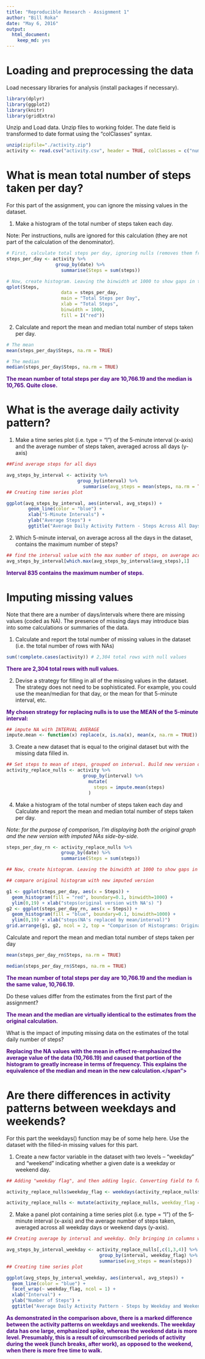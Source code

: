 ```yaml
---
title: "Reproducible Research - Assignment 1"
author: "Bill Roka"
date: "May 6, 2016"
output: 
  html_document: 
    keep_md: yes
---
```




# Loading and preprocessing the data


Load necessary libraries for analysis (install packages if necessary).

```r
library(dplyr)
library(ggplot2)
library(knitr)
library(gridExtra)
```


Unzip and Load data. Unzip files to working folder. The date field is transformed to date format using the "colClasses" syntax.

```r
unzip(zipfile="./activity.zip")
activity <- read.csv("activity.csv", header = TRUE, colClasses = c("numeric", "Date", "numeric"))
```


# What is mean total number of steps taken per day?


For this part of the assignment, you can ignore the missing values in the dataset.

1) Make a histogram of the total number of steps taken each day.

  Note: Per instructions, nulls are ignored for this calculation (they are not part of the calculation of the denominator).

```r
# First, calculate total steps per day, ignoring nulls (removes them from the denominator)
steps_per_day <- activity %>% 
                  group_by(date) %>% 
                    summarise(Steps = sum(steps))

# Now, create histogram. Leaving the binwidth at 1000 to show gaps in the data.
qplot(Steps, 
                    data = steps_per_day,  
                    main = "Total Steps per Day", 
                    xlab = "Total Steps",
                    binwidth = 1000,
                    fill = I("red"))

```


2) Calculate and report the mean and median total number of steps taken per day.

```r
# The mean
mean(steps_per_day$Steps, na.rm = TRUE)

# The median
median(steps_per_day$Steps, na.rm = TRUE)

```

  
  <span style="color:Indigo;font-weight:bold">The mean number of total steps per day are 10,766.19 and the median is 10,765. Quite close.</span>


# What is the average daily activity pattern?
 
1) Make a time series plot (i.e. type = "l") of the 5-minute interval (x-axis) and the average number of steps taken, averaged across all days (y-axis)

```r
##Find average steps for all days

avg_steps_by_interval <- activity %>% 
                          group_by(interval) %>%
                            summarise(avg_steps = mean(steps, na.rm = TRUE))
## Creating time series plot

ggplot(avg_steps_by_interval, aes(interval, avg_steps)) + 
        geom_line(color = "blue") +
        xlab("5-Minute Intervals") + 
        ylab("Average Steps") +
        ggtitle("Average Daily Activity Pattern - Steps Across All Days")
```



2) Which 5-minute interval, on average across all the days in the dataset, contains the maximum number of steps?


```r
## find the interval value with the max number of steps, on average across all days
avg_steps_by_interval[which.max(avg_steps_by_interval$avg_steps),1]

```

  <span style="color:Indigo;font-weight:bold">Interval 835 contains the maximum number of steps.</span>
  

# Imputing missing values

Note that there are a number of days/intervals where there are missing values (coded as NA). The presence of missing days may introduce bias into some calculations or summaries of the data.
 
1) Calculate and report the total number of missing values in the dataset (i.e. the total number of rows with NAs)

```r
sum(!complete.cases(activity)) # 2,304 total rows with null values
```

  <span style="color:Indigo;font-weight:bold">There are 2,304 total rows with null values.</span>

2) Devise a strategy for filling in all of the missing values in the dataset. The strategy does not need to be sophisticated. For example, you could use the mean/median for that day, or the mean for that 5-minute interval, etc.

  <span style="color:Indigo;font-weight:bold">My chosen strategy for replacing nulls is to use the MEAN of the 5-minute interval:</span>


```r
## impute NA with INTERVAL AVERAGE
impute.mean <- function(x) replace(x, is.na(x), mean(x, na.rm = TRUE))

```


3) Create a new dataset that is equal to the original dataset but with the missing data filled in.

```r
## Set steps to mean of steps, grouped on interval. Build new version of the table as "activity_replace_nulls".
activity_replace_nulls <- activity %>%
                            group_by(interval) %>%
                              mutate(
                                steps = impute.mean(steps) 
                              )

```
 
4) Make a histogram of the total number of steps taken each day and Calculate and report the mean and median total number of steps taken per day.

  *Note: for the purpose of comparison, I'm displaying both the original graph and the new version with imputed NAs side-by-side.* 
   
```r
steps_per_day_rn <- activity_replace_nulls %>% 
                    group_by(date) %>%
                    summarise(Steps = sum(steps))

## Now, create histogram. Leaving the binwidth at 1000 to show gaps in the data.

## compare original histogram with new imputed version

g1 <- ggplot(steps_per_day, aes(x = Steps)) + 
  geom_histogram(fill = "red", boundary=0.1, binwidth=1000) + 
  ylim(0,19) + xlab("steps(original version with NA's) ")
g2 <- ggplot(steps_per_day_rn, aes(x = Steps)) + 
  geom_histogram(fill = "blue", boundary=0.1, binwidth=1000) + 
  ylim(0,19) + xlab("steps(NA's replaced by mean/interval)")
grid.arrange(g1, g2, ncol = 2, top = "Comparison of Histograms: Original vs Imputed NA")

```

Calculate and report the mean and median total number of steps taken per day

```r
mean(steps_per_day_rn$Steps, na.rm = TRUE)

median(steps_per_day_rn$Steps, na.rm = TRUE)
```

  <span style="color:Indigo;font-weight:bold">The mean number of total steps per day are 10,766.19 and the median is the same value,  10,766.19.</span>

Do these values differ from the estimates from the first part of the assignment? 

  <span style="color:Indigo;font-weight:bold">The mean and the median are virtually identical to the estimates from the original calculation.</span>

What is the impact of imputing missing data on the estimates of the total daily number of steps?

  <span style="color:Indigo;font-weight:bold">Replacing the NA values with the mean in effect re-emphasized the average value of the data (10,766.19) and caused that portion of the histogram to greatly increase in terms of frequency.  This explains the equivalence of the median and mean in the
  new calculation.</span">

# Are there differences in activity patterns between weekdays and weekends?

For this part the weekdays() function may be of some help here. Use the dataset with the filled-in missing values for this part.

1) Create a new factor variable in the dataset with two levels -- "weekday" and "weekend" indicating whether a given date is a weekday or weekend day.

```r

## Adding "weekday flag", and then adding logic. Converting field to factor.

activity_replace_nulls$weekday_flag <- weekdays(activity_replace_nulls$date)

activity_replace_nulls <- mutate(activity_replace_nulls, weekday_flag = as.factor(ifelse(weekday_flag %in% c("Saturday","Sunday"),"weekend","weekday")))

```

2) Make a panel plot containing a time series plot (i.e. type = "l") of the 5-minute interval (x-axis) and the average number of steps taken, 
averaged across all weekday days or weekend days (y-axis). 

```r
## Creating average by interval and weekday. Only bringing in columns we need (interval, steps and weekday flag)

avg_steps_by_interval_weekday <- activity_replace_nulls[,c(1,3,4)] %>% 
                                  group_by(interval, weekday_flag) %>%
                                  summarise(avg_steps = mean(steps))
## Creating time series plot

ggplot(avg_steps_by_interval_weekday, aes(interval, avg_steps)) + 
  geom_line(color = "blue") +
  facet_wrap(~ weekday_flag, ncol = 1) +
  xlab("Interval") + 
  ylab("Number of Steps") +
  ggtitle("Average Daily Activity Pattern - Steps by Weekday and Weekend")

```

  <span style="color:Indigo;font-weight:bold">As demonstrated in the comparison above, there is a marked difference between the activity patterns on weekdays and    weekends. The weekday data has one large, emphasized spike, whereas the weekend data is more level. Presumably, this is a result of
  circumscribed periods of activity during the week (lunch breaks, after work), as opposed to the weekend, when there is more
  free time to walk.</span>
